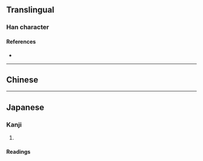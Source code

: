 {{also|豺}}
{{character info}}
==Translingual==

===Han character===
{{Han char|rn=94|rad=犬|as=03|sn=6|four=|canj=KHDH|ids=⿰犭才}}

====References====
* {{Han ref|kx=0706.140|dkj=20248|dj=1119.060|hdz=21333.010|uh=72B2|ud=29362}}

----

==Chinese==
{{zh-see|豺|v}}

----

==Japanese==

===Kanji===
{{ja-kanji|grade=|rs=犬03}}

# {{rfdef|ja|sort=犬03}}

====Readings====
{{ja-readings
|goon=ぜ
|kanon=さい
|kun=やまいぬ}}